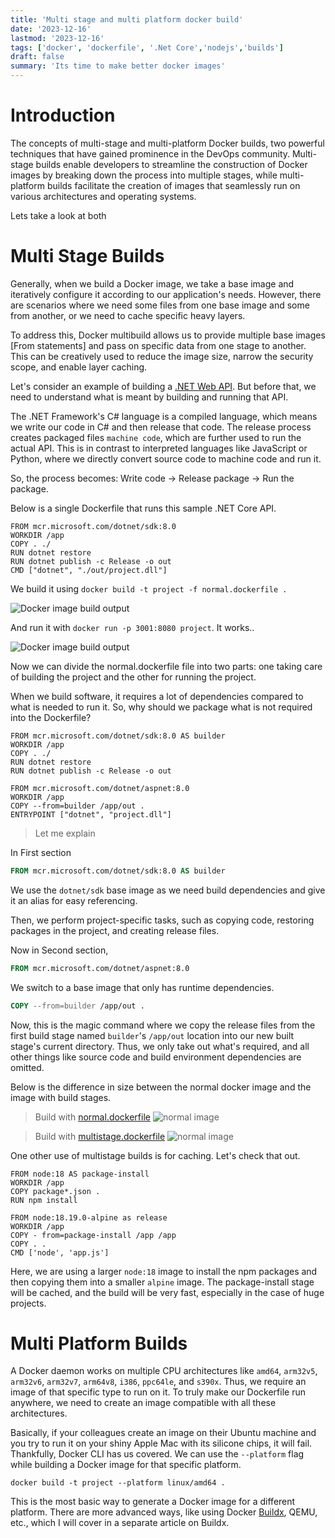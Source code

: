 ```yaml
---
title: 'Multi stage and multi platform docker build'
date: '2023-12-16'
lastmod: '2023-12-16'
tags: ['docker', 'dockerfile', '.Net Core','nodejs','builds']
draft: false
summary: 'Its time to make better docker images'
---
```


# Introduction

The concepts of multi-stage and multi-platform Docker builds, two powerful techniques that have gained prominence in the DevOps community. Multi-stage builds enable developers to streamline the construction of Docker images by breaking down the process into multiple stages, while multi-platform builds facilitate the creation of images that seamlessly run on various architectures and operating systems.

Lets take a look at both
<TOCInline toc={props.toc} exclude="Introduction" />

# Multi Stage Builds

Generally, when we build a Docker image, we take a base image and iteratively configure it according to our application's needs. However, there are scenarios where we need some files from one base image and some from another, or we need to cache specific heavy layers.

To address this, Docker multibuild allows us to provide multiple base images [From statements] and pass on specific data from one stage to another. This can be creatively used to reduce the image size, narrow the security scope, and enable layer caching.

Let's consider an example of building a [.NET Web API](https://github.com/mythLabs/blog-content/tree/main/multistage-docker-builds/project). But before that, we need to understand what is meant by building and running that API.

The .NET Framework's C# language is a compiled language, which means we write our code in C# and then release that code. The release process creates packaged files `machine code`, which are further used to run the actual API. This is in contrast to interpreted languages like JavaScript or Python, where we directly convert source code to machine code and run it.

So, the process becomes: Write code -> Release package -> Run the package.

Below is a single Dockerfile that runs this sample .NET Core API.

```dockerfile:normal.dockerfile
FROM mcr.microsoft.com/dotnet/sdk:8.0
WORKDIR /app
COPY . ./
RUN dotnet restore
RUN dotnet publish -c Release -o out
CMD ["dotnet", "./out/project.dll"]
```

We build it using `docker build -t project -f normal.dockerfile .`

![Docker image build output](/static/images/blog/Multi-stage-docker-builds/01.jpg)

And run it with `docker run -p 3001:8080 project`. It works..

![Docker image build output](/static/images/blog/Multi-stage-docker-builds/02.png)

Now we can divide the normal.dockerfile file into two parts: one taking care of building the project and the other for running the project.

When we build software, it requires a lot of dependencies compared to what is needed to run it. So, why should we package what is not required into the Dockerfile?

```dockerfile:multistage.dockerfile
FROM mcr.microsoft.com/dotnet/sdk:8.0 AS builder
WORKDIR /app
COPY . ./
RUN dotnet restore
RUN dotnet publish -c Release -o out

FROM mcr.microsoft.com/dotnet/aspnet:8.0
WORKDIR /app
COPY --from=builder /app/out .
ENTRYPOINT ["dotnet", "project.dll"]
```

> Let me explain

In First section

```dockerfile
FROM mcr.microsoft.com/dotnet/sdk:8.0 AS builder
```

We use the `dotnet/sdk` base image as we need build dependencies and give it an alias for easy referencing.

Then, we perform project-specific tasks, such as copying code, restoring packages in the project, and creating release files.

Now in Second section,
```dockerfile
FROM mcr.microsoft.com/dotnet/aspnet:8.0
```

We switch to a base image that only has runtime dependencies.

```dockerfile
COPY --from=builder /app/out .
```

Now, this is the magic command where we copy the release files from the first build stage named `builder`'s `/app/out` location into our new built stage's current directory. Thus, we only take out what's required, and all other things like source code and build environment dependencies are omitted.

Below is the difference in size between the normal docker image and the image with build stages.

> Build with [normal.dockerfile](https://github.com/mythLabs/blog-content/blob/main/multistage-docker-builds/project/normal.dockerfile)
![normal image](/static/images/blog/Multi-stage-docker-builds/03.png)

> Build with [multistage.dockerfile](https://github.com/mythLabs/blog-content/blob/main/multistage-docker-builds/project/multistage.dockerfile)
![normal image](/static/images/blog/Multi-stage-docker-builds/04.jpg)


One other use of multistage builds is for caching. Let's check that out.

```dockerfile:node.dockerfile
FROM node:18 AS package-install
WORKDIR /app
COPY package*.json .
RUN npm install

FROM node:18.19.0-alpine as release
WORKDIR /app
COPY - from=package-install /app /app
COPY . .
CMD ['node', 'app.js']
```

Here, we are using a larger `node:18` image to install the npm packages and then copying them into a smaller `alpine` image. The package-install stage will be cached, and the build will be very fast, especially in the case of huge projects.

# Multi Platform Builds 

A Docker daemon works on multiple CPU architectures like `amd64`, `arm32v5`, `arm32v6`, `arm32v7`, `arm64v8`, `i386`, `ppc64le`, and `s390x`. Thus, we require an image of that specific type to run on it. To truly make our Dockerfile run anywhere, we need to create an image compatible with all these architectures. 

Basically, if your colleagues create an image on their Ubuntu machine and you try to run it on your shiny Apple Mac with its silicone chips, it will fail. Thankfully, Docker CLI has us covered. We can use the `--platform` flag while building a Docker image for that specific platform.

`docker build -t project --platform linux/amd64 .`

This is the most basic way to generate a Docker image for a different platform. There are more advanced ways, like using Docker [Buildx](https://github.com/docker/buildx?tab=readme-ov-file), QEMU, etc., which I will cover in a separate article on Buildx.

